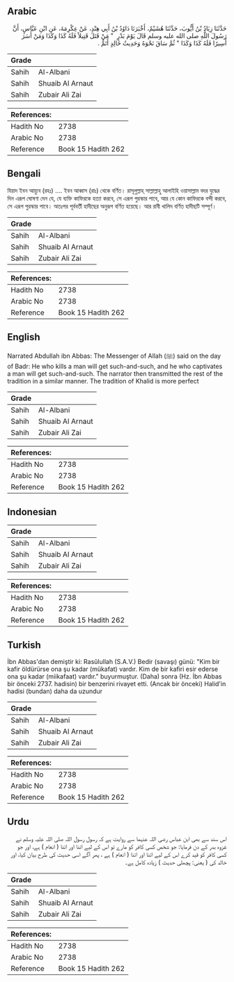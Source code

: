 ## Arabic


<div dir="rtl" lang="ar" style={{fontSize:'larger',backgroundColor:'#f8f9fa',padding:20}}>
حَدَّثَنَا زِيَادُ بْنُ أَيُّوبَ، حَدَّثَنَا هُشَيْمٌ، أَخْبَرَنَا دَاوُدُ بْنُ أَبِي هِنْدٍ، عَنْ عِكْرِمَةَ، عَنِ ابْنِ عَبَّاسٍ، أَنَّ رَسُولَ اللَّهِ صلى الله عليه وسلم قَالَ يَوْمَ بَدْرٍ ‏ "‏ مَنْ قَتَلَ قَتِيلاً فَلَهُ كَذَا وَكَذَا وَمَنْ أَسَرَ أَسِيرًا فَلَهُ كَذَا وَكَذَا ‏"‏ ثُمَّ سَاقَ نَحْوَهُ وَحَدِيثُ خَالِدٍ أَتَمُّ ‏.‏
</div>
<div style={{backgroundColor:'#f8f9fa',padding:20, marginBottom: 10}}><table> <thead> <tr> <th>Grade</th> <th></th> </tr> </thead> <tbody> <tr><td>Sahih</td><td>Al-Albani</td></tr><tr><td>Sahih</td><td>Shuaib Al Arnaut</td></tr><tr><td>Sahih</td><td>Zubair Ali Zai</td></tr></tbody></table><table> <thead> <tr> <th>References:</th> <th></th> </tr> </thead> <tbody><tr><td>Hadith No</td><td>2738</td></tr><tr><td>Arabic No</td><td>2738</td></tr><tr><td>Reference</td><td>Book 15 Hadith 262</td></tr></tbody></table></div>

## Bengali


<div dir="ltr" lang="bn" style={{fontSize:'larger',backgroundColor:'#f8f9fa',padding:20}}>
যিয়াদ ইবন আয়্যুব (রহঃ) .... ইবন আব্বাস (রাঃ) থেকে বর্ণিত। রাসূলুল্লাহ্ সাল্লাল্লাহু আলাইহি ওয়াসাল্লাম বদর যুদ্ধের দিন এরূপ ঘোষণা দেন যে, যে ব্যক্তি কাফিরকে হত্যা করবে, সে এরূপ পুরস্কার পাবে, আর যে কোন কাফিরকে বন্দী করবে, সে এরূপ পুরস্কার পাবে। অতঃপর পূর্ববর্তী হাদীছের অনুরূপ বর্ণিত হয়েছে। আর রাবী খালিদ বর্ণিত হাদীছটি সম্পূর্ণ।
</div>
<div style={{backgroundColor:'#f8f9fa',padding:20, marginBottom: 10}}><table> <thead> <tr> <th>Grade</th> <th></th> </tr> </thead> <tbody> <tr><td>Sahih</td><td>Al-Albani</td></tr><tr><td>Sahih</td><td>Shuaib Al Arnaut</td></tr><tr><td>Sahih</td><td>Zubair Ali Zai</td></tr></tbody></table><table> <thead> <tr> <th>References:</th> <th></th> </tr> </thead> <tbody><tr><td>Hadith No</td><td>2738</td></tr><tr><td>Arabic No</td><td>2738</td></tr><tr><td>Reference</td><td>Book 15 Hadith 262</td></tr></tbody></table></div>

## English


<div dir="ltr" lang="en" style={{fontSize:'larger',backgroundColor:'#f8f9fa',padding:20}}>
Narrated Abdullah ibn Abbas: The Messenger of Allah (ﷺ) said on the day of Badr: He who kills a man will get such-and-such, and he who captivates a man will get such-and-such. The narrator then transmitted the rest of the tradition in a similar manner. The tradition of Khalid is more perfect
</div>
<div style={{backgroundColor:'#f8f9fa',padding:20, marginBottom: 10}}><table> <thead> <tr> <th>Grade</th> <th></th> </tr> </thead> <tbody> <tr><td>Sahih</td><td>Al-Albani</td></tr><tr><td>Sahih</td><td>Shuaib Al Arnaut</td></tr><tr><td>Sahih</td><td>Zubair Ali Zai</td></tr></tbody></table><table> <thead> <tr> <th>References:</th> <th></th> </tr> </thead> <tbody><tr><td>Hadith No</td><td>2738</td></tr><tr><td>Arabic No</td><td>2738</td></tr><tr><td>Reference</td><td>Book 15 Hadith 262</td></tr></tbody></table></div>

## Indonesian


<div dir="ltr" lang="id" style={{fontSize:'larger',backgroundColor:'#f8f9fa',padding:20}}>

</div>
<div style={{backgroundColor:'#f8f9fa',padding:20, marginBottom: 10}}><table> <thead> <tr> <th>Grade</th> <th></th> </tr> </thead> <tbody> <tr><td>Sahih</td><td>Al-Albani</td></tr><tr><td>Sahih</td><td>Shuaib Al Arnaut</td></tr><tr><td>Sahih</td><td>Zubair Ali Zai</td></tr></tbody></table><table> <thead> <tr> <th>References:</th> <th></th> </tr> </thead> <tbody><tr><td>Hadith No</td><td>2738</td></tr><tr><td>Arabic No</td><td>2738</td></tr><tr><td>Reference</td><td>Book 15 Hadith 262</td></tr></tbody></table></div>

## Turkish


<div dir="ltr" lang="tr" style={{fontSize:'larger',backgroundColor:'#f8f9fa',padding:20}}>
İbn Abbas'dan demiştir ki: Rasûlullah (S.A.V.) Bedir (savaşı) günü: "Kim bir kafir öldürürse ona şu kadar (mükafat) vardır. Kim de bir kafiri esir ederse ona şu kadar (miikafaat) vardır." buyurmuştur. (Daha) sonra (Hz. İbn Abbas bir önceki 2737. hadisin) bir benzerini rivayet etti. (Ancak bir önceki) Halid'in hadisi (bundan) daha da uzundur
</div>
<div style={{backgroundColor:'#f8f9fa',padding:20, marginBottom: 10}}><table> <thead> <tr> <th>Grade</th> <th></th> </tr> </thead> <tbody> <tr><td>Sahih</td><td>Al-Albani</td></tr><tr><td>Sahih</td><td>Shuaib Al Arnaut</td></tr><tr><td>Sahih</td><td>Zubair Ali Zai</td></tr></tbody></table><table> <thead> <tr> <th>References:</th> <th></th> </tr> </thead> <tbody><tr><td>Hadith No</td><td>2738</td></tr><tr><td>Arabic No</td><td>2738</td></tr><tr><td>Reference</td><td>Book 15 Hadith 262</td></tr></tbody></table></div>

## Urdu


<div dir="rtl" lang="ur" style={{fontSize:'larger',backgroundColor:'#f8f9fa',padding:20}}>
اس سند سے بھی ابن عباس رضی اللہ عنہما سے روایت ہے کہ رسول رسول اللہ صلی اللہ علیہ وسلم نے غزوہ بدر کے دن فرمایا: جو شخص کسی کافر کو مارے تو اس کے لیے اتنا اور اتنا ( انعام ) ہے، اور جو کسی کافر کو قید کرے اس کے لیے اتنا اور اتنا ( انعام ) ہے ، پھر آگے اسی حدیث کی طرح بیان کیا، اور خالد کی ( یعنی: پچھلی حدیث ) زیادہ کامل ہے۔
</div>
<div style={{backgroundColor:'#f8f9fa',padding:20, marginBottom: 10}}><table> <thead> <tr> <th>Grade</th> <th></th> </tr> </thead> <tbody> <tr><td>Sahih</td><td>Al-Albani</td></tr><tr><td>Sahih</td><td>Shuaib Al Arnaut</td></tr><tr><td>Sahih</td><td>Zubair Ali Zai</td></tr></tbody></table><table> <thead> <tr> <th>References:</th> <th></th> </tr> </thead> <tbody><tr><td>Hadith No</td><td>2738</td></tr><tr><td>Arabic No</td><td>2738</td></tr><tr><td>Reference</td><td>Book 15 Hadith 262</td></tr></tbody></table></div>